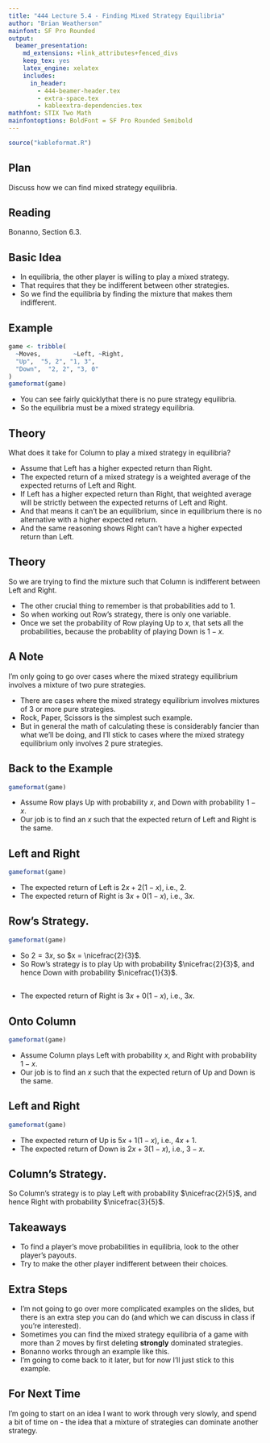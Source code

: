 ```yaml
---
title: "444 Lecture 5.4 - Finding Mixed Strategy Equilibria"
author: "Brian Weatherson"
mainfont: SF Pro Rounded
output:
  beamer_presentation:
    md_extensions: +link_attributes+fenced_divs
    keep_tex: yes
    latex_engine: xelatex
    includes:
      in_header: 
        - 444-beamer-header.tex
        - extra-space.tex
        - kableextra-dependencies.tex
mathfont: STIX Two Math
mainfontoptions: BoldFont = SF Pro Rounded Semibold
---
```


```r
source("kableformat.R")
```

## Plan

Discuss how we can find mixed strategy equilibria.

## Reading

Bonanno, Section 6.3.

## Basic Idea

- In equilibria, the other player is willing to play a mixed strategy.
- That requires that they be indifferent between other strategies.
- So we find the equilibria by finding the mixture that makes them indifferent.

## Example

```r
game <- tribble(
  ~Moves,         ~Left, ~Right,
  "Up",  "5, 2", "1, 3", 
  "Down",  "2, 2", "3, 0"
)
gameformat(game)
```

- You can see fairly quicklythat there is no pure strategy equilibria.
- So the equilibria must be a mixed strategy equilibria.

## Theory

What does it take for Column to play a mixed strategy in equilibria?

- Assume that Left has a higher expected return than Right.
- The expected return of a mixed strategy is a weighted average of the expected returns of Left and Right.
- If Left has a higher expected return than Right, that weighted average will be strictly between the expected returns of Left and Right.
- And that means it can't be an equilibrium, since in equilibrium there is no alternative with a higher expected return. \pause
- And the same reasoning shows Right can't have a higher expected return than Left.

## Theory

So we are trying to find the mixture such that Column is indifferent between Left and Right.

- The other crucial thing to remember is that probabilities add to 1.
- So when working out Row's strategy, there is only one variable.
- Once we set the probability of Row playing Up to $x$, that sets all the probabilities, because the probablity of playing Down is $1-x$.

## A Note

I'm only going to go over cases where the mixed strategy equilibrium involves a mixture of two pure strategies.

- There are cases where the mixed strategy equilibrium involves mixtures of 3 or more pure strategies.
- Rock, Paper, Scissors is the simplest such example.
- But in general the math of calculating these is considerably fancier than what we'll be doing, and I'll stick to cases where the mixed strategy equilibrium only involves 2 pure strategies.

## Back to the Example

```r
gameformat(game)
```

- Assume Row plays Up with probability $x$, and Down with probability $1-x$.
- Our job is to find an $x$ such that the expected return of Left and Right is the same.

## Left and Right

```r
gameformat(game)
```

- The expected return of Left is $2x + 2(1-x)$, i.e., $2$.
- The expected return of Right is $3x + 0(1-x)$, i.e., $3x$.

## Row's Strategy.

```r
gameformat(game)
```

- So $2 = 3x$, so $x = \nicefrac{2}{3}$.
- So Row's strategy is to play Up with probability $\nicefrac{2}{3}$, and hence Down with probability $\nicefrac{1}{3}$.

## 
- The expected return of Right is $3x + 0(1-x)$, i.e., $3x$.

## Onto Column

```r
gameformat(game)
```

- Assume Column plays Left with probability $x$, and Right with probability $1-x$.
- Our job is to find an $x$ such that the expected return of Up and Down is the same.

## Left and Right

```r
gameformat(game)
```

- The expected return of Up is $5x + 1(1-x)$, i.e., $4x + 1$.
- The expected return of Down is $2x + 3(1-x)$, i.e., $3 - x$.

## Column's Strategy.

\begin{align*}
4x + 1 &= 3 - x \\
5x + 1 &= 3 \\
5x    &= 2 \\
x    &= \nicefrac{2}{5}
\end{align*}

So Column's strategy is to play Left with probability $\nicefrac{2}{5}$, and hence Right with probability $\nicefrac{3}{5}$.

## Takeaways

- To find a player's move probabilities in equilibria, look to the other player's payouts.
- Try to make the other player indifferent between their choices.

## Extra Steps

- I'm not going to go over more complicated examples on the slides, but there is an extra step you can do (and which we can discuss in class if you're interested).
- Sometimes you can find the mixed strategy equilibria of a game with more than 2 moves by first deleting **strongly** dominated strategies.
- Bonanno works through an example like this.
- I'm going to come back to it later, but for now I'll just stick to this example.

## For Next Time

I'm going to start on an idea I want to work through very slowly, and spend a bit of time on - the idea that a mixture of strategies can dominate another strategy.